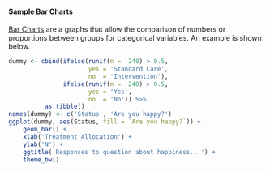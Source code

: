 #### Sample Bar Charts

[Bar Charts](https://en.wikipedia.org/wiki/Bar_chart) are a graphs that allow the comparison of numbers or proportions between groups for categorical variables. An example is shown below.


```r
dummy <- cbind(ifelse(runif(n =  240) > 0.5,
                      yes = 'Standard Care',
                      no  = 'Intervention'),
               ifelse(runif(n =  240) > 0.5,
                      yes = 'Yes',
                      no  = 'No')) %>%
          as.tibble()
names(dummy) <- c('Status', 'Are you happy?')
ggplot(dummy, aes(Status, fill = `Are you happy?`)) +
    geom_bar() +
    xlab('Treatment Allocation') +
    ylab('N') +
    ggtitle('Responses to question about happiness...') +
    theme_bw()

```
